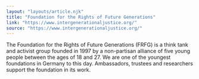 ```yaml
---
layout: "layouts/article.njk"
title: "Foundation for the Rights of Future Generations"
link: "https://www.intergenerationaljustice.org/"
source: "https://www.intergenerationaljustice.org/"
---
```


The Foundation for the Rights of Future Generations (FRFG) is a think tank and activist group founded in 1997 by a non-partisan alliance of five young people between the ages of 18 and 27. We are one of the youngest foundations in Germany to this day. Ambassadors, trustees and researchers support the foundation in its work.
